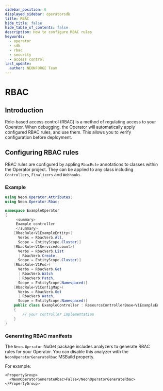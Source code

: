```yaml
---
sidebar_position: 6
displayed_sidebar: operatorsdk
title: RBAC
hide_title: false
hide_table_of_contents: false
description: How to configure RBAC rules
keywords:
  - operator
  - sdk
  - rbac
  - security
  - access control
last_update:
  author: NEONFORGE Team
---
```



# RBAC

## Introduction

Role-based access control (RBAC) is a method of regulating access to your
Operator. When debugging, the Operator will automatically apply configured RBAC
rules, and use them. This allows you to verify configuration before deployment.

## Configuring RBAC rules

RBAC rules are configured by appling `RbacRule` annotations to classes within
the Operator project. They can be applied to any class including `Controllers`,
`Finalizers` and `Webhooks`.

### Example

```csharp
using Neon.Operator.Attributes;
using Neon.Operator.Rbac;

namespace ExampleOperator
{
     <summary>
     Example controller
     </summary>
    [RbacRule<V1ExampleEntity>(
      Verbs = RbacVerb.All,
      Scope = EntityScope.Cluster)]
    [RbacRule<V1ServiceAccount>(
      Verbs = RbacVerb.List
      | RbacVerb.Create,
      Scope = EntityScope.Cluster)]
    [RbacRule<V1Pod>(
      Verbs = RbacVerb.Get
      | RbacVerb.Watch
      | RbacVerb.Patch,
      Scope = EntityScope.Namespaced)]
    [RbacRule<V1ConfigMap>(
      Verbs = RbacVerb.Get
      | RbacVerb.Watch,
      Scope = EntityScope.Namespaced)]
    public class ExampleController : ResourceControllerBase<V1ExampleEntity>
    {
        // your controller implementation
    }
}
```

### Generating RBAC manifests

The `Neon.Operator` NuGet package includes analyzers to generate RBAC rules for
your Operator. You can disable this analyzer with the `NeonOperatorGenerateRbac`
MSBuild property.

For example:

```
<PropertyGroup>
  <NeonOperatorGenerateRbac>False</NeonOperatorGenerateRbac>
</PropertyGroup>
```
